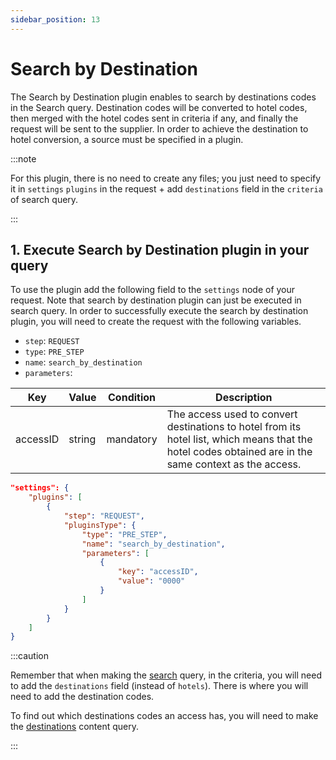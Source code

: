```yaml
---
sidebar_position: 13
---
```


# Search by Destination

The Search by Destination plugin enables to search by destinations codes in the Search query. Destination codes will be converted to hotel codes, then merged with the hotel codes sent in criteria if any, and finally the request will be sent to the supplier. In order to achieve the destination to hotel conversion, a source must be specified in a plugin.

:::note

For this plugin, there is no need to create any files; you just need to specify it in `settings` `plugins` in the request + add `destinations` field in the `criteria` of search query.

:::

## 1. Execute Search by Destination plugin in your query

To use the plugin add the following field to the `settings` node of your request. Note that search by destination plugin can just be executed in search query. In order to successfully execute the search by destination plugin, you will need to create the request with the following variables.

* `step`: `REQUEST`
* `type`: `PRE_STEP`
* `name`: `search_by_destination`
* `parameters`:

| Key      | Value  | Condition | Description                                                                                                                                            |
|----------|--------|-----------|--------------------------------------------------------------------------------------------------------------------------------------------------------|
| accessID | string | mandatory | The access used to convert destinations to hotel from its hotel list, which means that the hotel codes obtained are in the same context as the access. |

```json
"settings": {
	"plugins": [
		{
			"step": "REQUEST",
			"pluginsType": {
				"type": "PRE_STEP",
				"name": "search_by_destination",
                "parameters": [
                    {
                        "key": "accessID",
                        "value": "0000"
                    }
                ]
			}
		}
	]
}
```

:::caution

Remember that when making the [search](../booking-flow/search) query, in the criteria, you will need to add the `destinations` field (instead of `hotels`). There is where you will need to add the destination codes. 

To find out which destinations codes an access has, you will need to make the [destinations](../content/destinations) content query.

:::